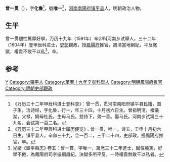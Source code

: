 '''曾一贯'''（{{bd|？||？|catIdx=}}），字'''化鲁'''<ref>《万历三十二年甲辰科进士登科录》：曾一贯，贯河南南阳府镇平县民籍，国子生。治诗经，字化鲁，行一，年三十四，十月初六日生。曾祖明清，祖儀湖，父禄，嫡母杜氏，生母马氏。慈侍下，弟一善。娶马氏。河南乡试第三十九名，会试第一百二名。</ref>，號'''唯一'''<ref>《万历三十二年甲辰科进士履历便览》：曾一贯，唯一，诗五，壬申十月初六日生，镇平县人，辛卯三十九，会一百二，三甲二十四，吏部政，授鳳陽府推官，卒。</ref>，[[河南|河南]][[南陽府|南陽府]][[镇平县|镇平县]]人，明朝政治人物。

== 生平 ==
曾一贯個性篤厚好學，万历十九年（1591年）辛卯科河南乡试舉人，三十二年（1604年）登甲辰科进士，[[吏部|吏部]]觀政，授[[鳳陽府|鳳陽府]]推官，肅清當地綱紀，平反冤獄，權貴不敢干以私<ref>光緒《鎮平縣志》·卷五：曾一貫，字唯一，萬厯三十二年進士，賦性肫篤，好學不倦，為鳳陽府司李振綱肅紀，決獄多所平反，一時權貴無敢干以私者。</ref>，卒。

==参考==
{{reflist}}

{{萬曆三十二年甲辰科殿試金榜}}

{{Authority control}}

{{DEFAULTSORT:}}
[[Category:曾姓|Y]]
[[Category:镇平人|Category:镇平人]]
[[Category:萬曆十九年辛卯科舉人|Category:萬曆十九年辛卯科舉人]]
[[Category:明朝鳳陽府推官|Category:明朝鳳陽府推官]]
[[Category:明朝吏部觀政|Category:明朝吏部觀政]]


{{明朝人物小作品}}